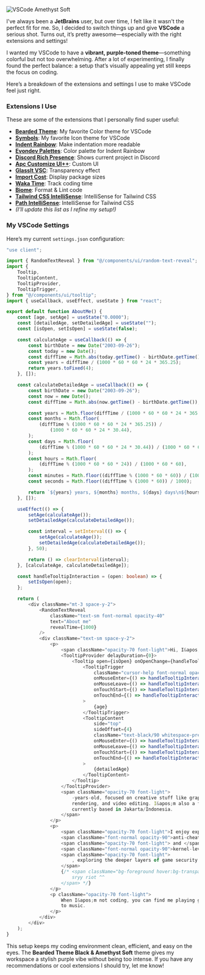 ![VSCode Amethyst Soft](https://res.cloudinary.com/dzljlz2nn/image/upload/f_auto,q_auto/v1/uploads/j9ypfhcyg9spye4bkecv)

I've always been a **JetBrains** user, but over time, I felt like it wasn't the perfect fit for me. So, I decided to switch things up and give **VSCode** a serious shot. Turns out, it’s pretty awesome—especially with the right extensions and settings!

I wanted my VSCode to have a **vibrant, purple-toned theme**—something colorful but not too overwhelming. After a lot of experimenting, I finally found the perfect balance: a setup that’s visually appealing yet still keeps the focus on coding.

Here’s a breakdown of the extensions and settings I use to make VSCode feel just right.

### Extensions I Use

These are some of the extensions that I personally find super useful:

- [**Bearded Theme**](https://marketplace.visualstudio.com/items?itemName=BeardedBear.beardedtheme): My favorite Color theme for VSCode
- [**Symbols**](https://marketplace.visualstudio.com/items?itemName=miguelsolorio.symbols): My favorite Icon theme for VSCode
- [**Indent Rainbow**](https://marketplace.visualstudio.com/items?itemName=oderwat.indent-rainbow): Make indentation more readable
- [**Evondev Palettes**](https://marketplace.visualstudio.com/items?itemName=evondev.indent-rainbow-palettes): Color palette for Indent Rainbow
- [**Discord Rich Presence**](https://marketplace.visualstudio.com/items?itemName=LeonardSSH.vscord): Shows current project in Discord
- [**Apc Customize UI++**](https://marketplace.visualstudio.com/items?itemName=drcika.apc-extension): Custom UI
- [**GlassIt VSC**](https://marketplace.visualstudio.com/items?itemName=s-nlf-fh.glassit): Transparency effect
- [**Import Cost**](https://marketplace.visualstudio.com/items?itemName=wix.vscode-import-cost): Display package sizes
- [**Waka Time**](https://marketplace.visualstudio.com/items?itemName=WakaTime.vscode-wakatime): Track coding time
- [**Biome**](https://marketplace.visualstudio.com/items?itemName=biomejs.biome): Format & Lint code
- [**Tailwind CSS IntelliSense**](https://marketplace.visualstudio.com/items?itemName=bradlc.vscode-tailwindcss): IntelliSense for Tailwind CSS
- [**Path IntelliSense**](https://marketplace.visualstudio.com/items?itemName=christian-kohler.path-intellisense): IntelliSense for Tailwind CSS
- *(I'll update this list as I refine my setup!)*

### My VSCode Settings

Here’s my current `settings.json` configuration:

```typescript
"use client";

import { RandomTextReveal } from "@/components/ui/random-text-reveal";
import {
	Tooltip,
	TooltipContent,
	TooltipProvider,
	TooltipTrigger,
} from "@/components/ui/tooltip";
import { useCallback, useEffect, useState } from "react";

export default function AboutMe() {
	const [age, setAge] = useState("0.0000");
	const [detailedAge, setDetailedAge] = useState("");
	const [isOpen, setIsOpen] = useState(false);

	const calculateAge = useCallback(() => {
		const birthDate = new Date("2003-09-26");
		const today = new Date();
		const diffTime = Math.abs(today.getTime() - birthDate.getTime());
		const years = diffTime / (1000 * 60 * 60 * 24 * 365.25);
		return years.toFixed(4);
	}, []);

	const calculateDetailedAge = useCallback(() => {
		const birthDate = new Date("2003-09-26");
		const now = new Date();
		const diffTime = Math.abs(now.getTime() - birthDate.getTime());

		const years = Math.floor(diffTime / (1000 * 60 * 60 * 24 * 365.25));
		const months = Math.floor(
			(diffTime % (1000 * 60 * 60 * 24 * 365.25)) /
				(1000 * 60 * 60 * 24 * 30.44),
		);
		const days = Math.floor(
			(diffTime % (1000 * 60 * 60 * 24 * 30.44)) / (1000 * 60 * 60 * 24),
		);
		const hours = Math.floor(
			(diffTime % (1000 * 60 * 60 * 24)) / (1000 * 60 * 60),
		);
		const minutes = Math.floor((diffTime % (1000 * 60 * 60)) / (1000 * 60));
		const seconds = Math.floor((diffTime % (1000 * 60)) / 1000);

		return `${years} years, ${months} months, ${days} days\n${hours} hours, ${minutes} minutes, ${seconds} seconds`;
	}, []);

	useEffect(() => {
		setAge(calculateAge());
		setDetailedAge(calculateDetailedAge());

		const interval = setInterval(() => {
			setAge(calculateAge());
			setDetailedAge(calculateDetailedAge());
		}, 50);

		return () => clearInterval(interval);
	}, [calculateAge, calculateDetailedAge]);

	const handleTooltipInteraction = (open: boolean) => {
		setIsOpen(open);
	};

	return (
		<div className="mt-3 space-y-2">
			<RandomTextReveal
				className="text-sm font-normal opacity-40"
				text="About me"
				revealTime={1000}
			/>
			<div className="text-sm space-y-2">
				<p>
					<span className="opacity-70 font-light">Hi, I&apos;m Rendy, </span>
					<TooltipProvider delayDuration={0}>
						<Tooltip open={isOpen} onOpenChange={handleTooltipInteraction}>
							<TooltipTrigger
								className="cursor-help font-normal opacity-90"
								onMouseEnter={() => handleTooltipInteraction(true)}
								onMouseLeave={() => handleTooltipInteraction(false)}
								onTouchStart={() => handleTooltipInteraction(true)}
								onTouchEnd={() => handleTooltipInteraction(false)}
							>
								{age}
							</TooltipTrigger>
							<TooltipContent
								side="top"
								sideOffset={4}
								className="text-black/90 whitespace-pre-line select-none bg-white px-3 py-2 text-xs"
								onMouseEnter={() => handleTooltipInteraction(true)}
								onMouseLeave={() => handleTooltipInteraction(false)}
								onTouchStart={() => handleTooltipInteraction(true)}
								onTouchEnd={() => handleTooltipInteraction(false)}
							>
								{detailedAge}
							</TooltipContent>
						</Tooltip>
					</TooltipProvider>
					<span className="opacity-70 font-light">
						-years-old, focused on creative stuff like graphic design, 3D
						rendering, and video editing. I&apos;m also a full-stack developer
						currently based in Jakarta/Indonesia.
					</span>
				</p>
				<p>
					<span className="opacity-70 font-light">I enjoy experimenting with </span>
					<span className="font-normal opacity-90">anti-cheat systems</span>
					<span className="opacity-70 font-light"> and </span>
					<span className="font-normal opacity-90">kernel-level driver</span>
					<span className="opacity-70 font-light">
						, exploring the deeper layers of game security.{" "}
					</span>
					{/* <span className="bg-foreground hover:bg-transparent transition-colors duration-200 cursor-default select-none">
                        sryy riot ^^
                    </span> */}
				</p>
				<p className="opacity-70 font-light">
					When I&apos;m not coding, you can find me playing games or listening
					to music.
				</p>
			</div>
		</div>
	);
}
```

This setup keeps my coding environment clean, efficient, and easy on the eyes. The **Bearded Theme Black & Amethyst Soft** theme gives my workspace a stylish purple vibe without being too intense. If you have any recommendations or cool extensions I should try, let me know!
